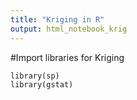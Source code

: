 ---
title: "Kriging in R"
output: html_notebook_krig
---
#Import libraries for Kriging 
```
library(sp)
library(gstat)
```

